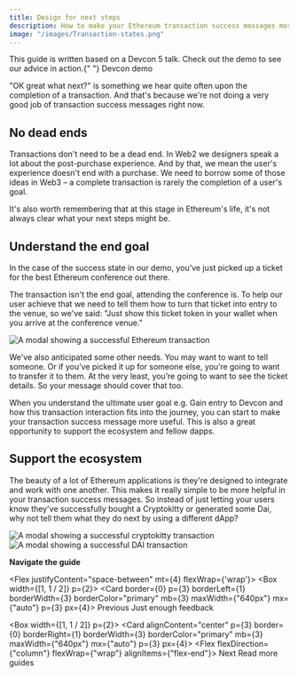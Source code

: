 ```yaml
---
title: Design for next steps
description: How to make your Ethereum transaction success messages more useful by giving your users clear next steps.
image: "/images/Transaction-states.png"
---
```



<Flash>
  This guide is written based on a Devcon 5 talk. Check out the demo to see our
  advice in action.{" "}
  <SmartLink href="http://rimble-devcon-demo.netlify.com">
    Devcon demo
  </SmartLink>
</Flash>

"OK great what next?" is something we hear quite often upon the completion of a transaction. And that's because we're not doing a very good job of transaction success messages right now.

## No dead ends

Transactions don't need to be a dead end. In Web2 we designers speak a lot about the post-purchase experience. And by that, we mean the user's experience doesn't end with a purchase. We need to borrow some of those ideas in Web3 – a complete transaction is rarely the completion of a user's goal.

It's also worth remembering that at this stage in Ethereum's life, it's not always clear what your next steps might be.

## Understand the end goal

In the case of the success state in our demo, you’ve just picked up a ticket for the best Ethereum conference out there.

The transaction isn't the end goal, attending the conference is. To help our user achieve that we need to tell them how to turn that ticket into entry to the venue, so we've said: "Just show this ticket token in your wallet when you arrive at the conference venue."

<Image
  my={3}
  src="/images/ticket-sent.png"
  alt="A modal showing a successful Ethereum transaction"
  height="auto"
/>

We've also anticipated some other needs. You may want to want to tell someone. Or if you’ve picked it up for someone else, you’re going to want to transfer it to them. At the very least, you’re going to want to see the ticket details. So your message should cover that too.

When you understand the ultimate user goal e.g. Gain entry to Devcon and how this transaction interaction fits into the journey, you can start to make your transaction success message more useful. This is also a great opportunity to support the ecosystem and fellow dapps.

## Support the ecosystem

The beauty of a lot of Ethereum applications is they're designed to integrate and work with one another. This makes it really simple to be more helpful in your transaction success messages. So instead of just letting your users know they've successfully bought a Cryptokitty or generated some Dai, why not tell them what they do next by using a different dApp?

<Flex justifyContent="center">
  <Image
    my={3}
    src="/images/cryptokitty-success.png"
    alt="A modal showing a successful cryptokitty transaction"
    height="auto"
    width={[1 / 2]}
  />
</Flex>

<Flex justifyContent="center">
  <Image
    my={3}
    src="/images/dai-success.png"
    alt="A modal showing a successful DAI transaction"
    height="auto"
    width={[1 / 2]}
  />
</Flex>

**Navigate the guide**

<Flex justifyContent="space-between" mt={4} flexWrap={'wrap'}>
  <Box width={[1, 1 / 2]} p={2}>
  <RimbleGatsbyLink
    title="Read the previous part of the guide"
    to="/guides/ux/transactiions-just-enough-feedback">
  <Card border={0} p={3} borderLeft={1} borderWidth={3} borderColor="primary" mb={3} maxWidth={"640px"} mx={"auto"} p={3} px={4}>
    <Flex alignItems="center">
      <Box>
        <Icon color="primary" mr={3} size="24px" name="ArrowBack" />
      </Box>
      <Box>
        <Text
          fontWeight="bold"
          fontSize={3}
          color="primary"
        >
          Previous
        </Text>
        <Text>Just enough feedback</Text>
      </Box>
    </Flex>
    </Card>
  </RimbleGatsbyLink>
  </Box>

<Box width={[1, 1 / 2]} p={2}>
<RimbleGatsbyLink
  title="Read the next part of the guide"
  to="/guides/ux">
  <Card alignContent="center" p={3} border={0} borderRight={1} borderWidth={3} borderColor="primary" mb={3} maxWidth={"640px"} mx={"auto"} p={3} px={4}>
    <Flex alignItems="center" justifyContent="flex-end">
      <Flex flexDirection={"column"} flexWrap={"wrap"} alignItems={"flex-end"}>
        <Text
          fontSize={3}
          fontWeight="bold"
          color="primary"
        >
          Next
        </Text>
        <Text>Read more guides</Text>
      </Flex>
      <Box>
        <Icon color="primary" ml={3} size="24px" name="ArrowForward" />
      </Box>
    </Flex>
  </Card>
</RimbleGatsbyLink>
</Box>
</Flex>
